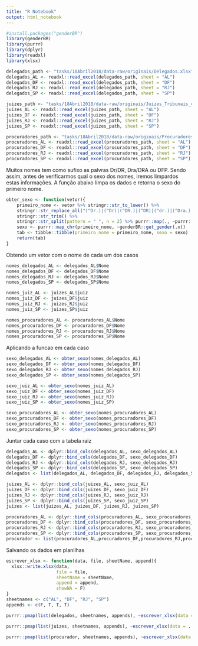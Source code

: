```yaml
---
title: "R Notebook"
output: html_notebook
---
```


```r
#install.packages("genderBR")
library(genderBR)
library(purrr)
library(dplyr)
library(readxl)
library(xlsx)
```

```r
delegados_path <- "tasks/18Abril2018/data-raw/originais/Delegados.xlsx"
delegados_AL <- readxl::read_excel(delegados_path, sheet = "AL")
delegados_DF <- readxl::read_excel(delegados_path, sheet = "DF")
delegados_RJ <- readxl::read_excel(delegados_path, sheet = "RJ")
delegados_SP <- readxl::read_excel(delegados_path, sheet = "SP")

juizes_path <- "tasks/18Abril2018/data-raw/originais/Juizes_Tribunais_criminais.xlsx"
juizes_AL <- readxl::read_excel(juizes_path, sheet = "AL")
juizes_DF <- readxl::read_excel(juizes_path, sheet = "DF")
juizes_RJ <- readxl::read_excel(juizes_path, sheet = "RJ")
juizes_SP <- readxl::read_excel(juizes_path, sheet = "SP")

procuradores_path <- "tasks/18Abril2018/data-raw/originais/Procuradores.xlsx"
procuradores_AL <- readxl::read_excel(procuradores_path, sheet = "AL")
procuradores_DF <- readxl::read_excel(procuradores_path, sheet = "DF")
procuradores_RJ <- readxl::read_excel(procuradores_path, sheet = "RJ")
procuradores_SP <- readxl::read_excel(procuradores_path, sheet = "SP")
```

Muitos nomes tem como sufixo as palvras Dr/DR, Dra/DRA ou  DFP. Sendo assim, antes de verificarmos qual o sexo dos nomes, iremos limpardos estas informações. A função abaixo limpa os dados e retorna o sexo do primeiro nome.

```r
obter_sexo <- function(vetor){
    primeiro_nome <- vetor %>% stringr::str_to_lower() %>% 
    stringr::str_replace_all("(^Dr.)|(^Dr)|(^DR.)|(^DR)|(^dr.)|(^Dra.)|(^Dra)|(^DRa.)|(^DRa)|(^DRA)|(^dra.)|(^dra)|\\.|(^dpf)|(^DPF)", "") %>% 
    stringr::str_trim() %>% 
    stringr::str_split(pattern = " ", n = 2) %>% purrr::map(., ~purrr::pluck(.x,1)) %>% unlist()
    sexo <- purrr::map_chr(primeiro_nome, ~genderBR::get_gender(.x))
    tab <- tibble::tibble(primeiro_nome = primeiro_nome, sexo = sexo)
    return(tab)
}
```

Obtendo um vetor com o nome de cada um dos casos

```r
nomes_delegados_AL <- delegados_AL$Nome
nomes_delegados_DF <- delegados_DF$Nome
nomes_delegados_RJ <- delegados_RJ$Nome
nomes_delegados_SP <- delegados_SP$Nome

nomes_juiz_AL <- juizes_AL$juiz
nomes_juiz_DF <- juizes_DF$juiz
nomes_juiz_RJ <- juizes_RJ$juiz
nomes_juiz_SP <- juizes_SP$juiz

nomes_procuradores_AL <- procuradores_AL$Nome
nomes_procuradores_DF <- procuradores_DF$Nome
nomes_procuradores_RJ <- procuradores_RJ$Nome
nomes_procuradores_SP <- procuradores_SP$Nome
```

Aplicando a funcao em cada caso
```r
sexo_delegados_AL <- obter_sexo(nomes_delegados_AL)
sexo_delegados_DF <- obter_sexo(nomes_delegados_DF)
sexo_delegados_RJ <- obter_sexo(nomes_delegados_RJ)
sexo_delegados_SP <- obter_sexo(nomes_delegados_SP)

sexo_juiz_AL <- obter_sexo(nomes_juiz_AL)
sexo_juiz_DF <- obter_sexo(nomes_juiz_DF)
sexo_juiz_RJ <- obter_sexo(nomes_juiz_RJ)
sexo_juiz_SP <- obter_sexo(nomes_juiz_SP)

sexo_procuradores_AL <- obter_sexo(nomes_procuradores_AL)
sexo_procuradores_DF <- obter_sexo(nomes_procuradores_DF)
sexo_procuradores_RJ <- obter_sexo(nomes_procuradores_RJ)
sexo_procuradores_SP <- obter_sexo(nomes_procuradores_SP)
```

Juntar cada caso com a tabela raiz
```r
delegados_AL <- dplyr::bind_cols(delegados_AL, sexo_delegados_AL)
delegados_DF <- dplyr::bind_cols(delegados_DF, sexo_delegados_DF)
delegados_RJ <- dplyr::bind_cols(delegados_RJ, sexo_delegados_RJ)
delegados_SP <- dplyr::bind_cols(delegados_SP, sexo_delegados_SP)
delegados <- list(delegados_AL, delegados_DF, delegados_RJ, delegados_SP)

juizes_AL <- dplyr::bind_cols(juizes_AL, sexo_juiz_AL)
juizes_DF <- dplyr::bind_cols(juizes_DF, sexo_juiz_DF)
juizes_RJ <- dplyr::bind_cols(juizes_RJ, sexo_juiz_RJ)
juizes_SP <- dplyr::bind_cols(juizes_SP, sexo_juiz_SP)
juizes <- list(juizes_AL, juizes_DF, juizes_RJ, juizes_SP)

procuradores_AL <- dplyr::bind_cols(procuradores_AL, sexo_procuradores_AL)
procuradores_DF <- dplyr::bind_cols(procuradores_DF, sexo_procuradores_DF)
procuradores_RJ <- dplyr::bind_cols(procuradores_RJ, sexo_procuradores_RJ)
procuradores_SP <- dplyr::bind_cols(procuradores_SP, sexo_procuradores_SP)
procurador <- list(procuradores_AL,procuradores_DF,procuradores_RJ,procuradores_SP)
```

Salvando os dados em planilhas

```r
escrever_xlsx <- function(data, file, sheetName, append){
  xlsx::write.xlsx(data, 
                   file = file, 
                   sheetName = sheetName,
                   append = append,
                   showNA = F)
}
sheetnames <- c("AL", "DF", "RJ", "SP")
appends <- c(F, T, T, T)

purrr::pmap(list(delegados, sheetnames, appends), ~escrever_xlsx(data = ..1,file = "tasks/18Abril2018/data-raw/alterados/Delegados.xlsx", sheetName = ..2, append = ..3))

purrr::pmap(list(juizes, sheetnames, appends), ~escrever_xlsx(data = ..1,file = "tasks/18Abril2018/data-raw/alterados/Juizes.xlsx", sheetName = ..2, append = ..3))

purrr::pmap(list(procurador, sheetnames, appends), ~escrever_xlsx(data = ..1,file = "tasks/18Abril2018/data-raw/alterados/Procuradores.xlsx", sheetName = ..2, append = ..3))
```

